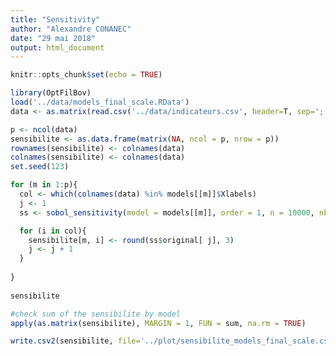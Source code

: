 ```yaml
---
title: "Sensitivity"
author: "Alexandre CONANEC"
date: "29 mai 2018"
output: html_document
---
```


```r
knitr::opts_chunk$set(echo = TRUE)
```


```r
library(OptFilBov)
load('../data/models_final_scale.RData')
data <- as.matrix(read.csv('../data/indicateurs.csv', header=T, sep=';',dec=','))

p <- ncol(data)
sensibilite <- as.data.frame(matrix(NA, ncol = p, nrow = p))
rownames(sensibilite) <- colnames(data)
colnames(sensibilite) <- colnames(data)
set.seed(123)

for (m in 1:p){
  col <- which(colnames(data) %in% models[[m]]$Xlabels)
  j <- 1
  ss <- sobol_sensitivity(model = models[[m]], order = 1, n = 10000, nboot = 300, seed = 123)

  for (i in col){
    sensibilite[m, i] <- round(ss$original[ j], 3)
    j <- j + 1
  }  
    
}
  
sensibilite

#check sum of the sensibilite by model
apply(as.matrix(sensibilite), MARGIN = 1, FUN = sum, na.rm = TRUE)

write.csv2(sensibilite, file='../plot/sensibilite_models_final_scale.csv', sep="\t")
```

